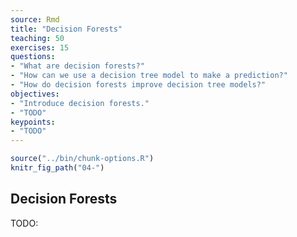 ```yaml
---
source: Rmd
title: "Decision Forests"
teaching: 50 
exercises: 15
questions:
- "What are decision forests?"
- "How can we use a decision tree model to make a prediction?"
- "How do decision forests improve decision tree models?"
objectives:
- "Introduce decision forests."
- "TODO"
keypoints:
- "TODO"
---
```


```r
source("../bin/chunk-options.R")
knitr_fig_path("04-")
```

## Decision Forests

TODO: 